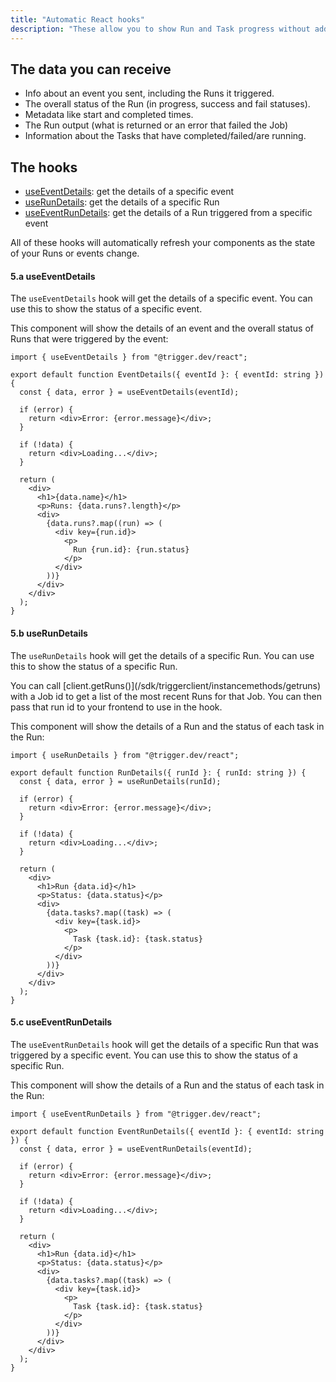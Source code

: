 ```yaml
---
title: "Automatic React hooks"
description: "These allow you to show Run and Task progress without adding code to your Jobs"
---
```


## The data you can receive

- Info about an event you sent, including the Runs it triggered.
- The overall status of the Run (in progress, success and fail statuses).
- Metadata like start and completed times.
- The Run output (what is returned or an error that failed the Job)
- Information about the Tasks that have completed/failed/are running.

## The hooks

- [useEventDetails](/sdk/react/useeventdetails): get the details of a specific event
- [useRunDetails](/sdk/react/userundetails): get the details of a specific Run
- [useEventRunDetails](/sdk/react/useeventrundetails): get the details of a Run triggered from a specific event

All of these hooks will automatically refresh your components as the state of your Runs or events change.

#### 5.a useEventDetails

The `useEventDetails` hook will get the details of a specific event. You can use this to show the status of a specific event.

<Snippet file="how-to-get-event-id.mdx" />

This component will show the details of an event and the overall status of Runs that were triggered by the event:

```tsx
import { useEventDetails } from "@trigger.dev/react";

export default function EventDetails({ eventId }: { eventId: string }) {
  const { data, error } = useEventDetails(eventId);

  if (error) {
    return <div>Error: {error.message}</div>;
  }

  if (!data) {
    return <div>Loading...</div>;
  }

  return (
    <div>
      <h1>{data.name}</h1>
      <p>Runs: {data.runs?.length}</p>
      <div>
        {data.runs?.map((run) => (
          <div key={run.id}>
            <p>
              Run {run.id}: {run.status}
            </p>
          </div>
        ))}
      </div>
    </div>
  );
}
```

#### 5.b useRunDetails

The `useRunDetails` hook will get the details of a specific Run. You can use this to show the status of a specific Run.

<Accordion title="How do I get a Run id?">
  You can call [client.getRuns()](/sdk/triggerclient/instancemethods/getruns) with a Job id to get a
  list of the most recent Runs for that Job. You can then pass that run id to your frontend to use
  in the hook.
</Accordion>

This component will show the details of a Run and the status of each task in the Run:

```tsx
import { useRunDetails } from "@trigger.dev/react";

export default function RunDetails({ runId }: { runId: string }) {
  const { data, error } = useRunDetails(runId);

  if (error) {
    return <div>Error: {error.message}</div>;
  }

  if (!data) {
    return <div>Loading...</div>;
  }

  return (
    <div>
      <h1>Run {data.id}</h1>
      <p>Status: {data.status}</p>
      <div>
        {data.tasks?.map((task) => (
          <div key={task.id}>
            <p>
              Task {task.id}: {task.status}
            </p>
          </div>
        ))}
      </div>
    </div>
  );
}
```

#### 5.c useEventRunDetails

The `useEventRunDetails` hook will get the details of a specific Run that was triggered by a specific event. You can use this to show the status of a specific Run.

<Snippet file="how-to-get-event-id.mdx" />

This component will show the details of a Run and the status of each task in the Run:

```tsx
import { useEventRunDetails } from "@trigger.dev/react";

export default function EventRunDetails({ eventId }: { eventId: string }) {
  const { data, error } = useEventRunDetails(eventId);

  if (error) {
    return <div>Error: {error.message}</div>;
  }

  if (!data) {
    return <div>Loading...</div>;
  }

  return (
    <div>
      <h1>Run {data.id}</h1>
      <p>Status: {data.status}</p>
      <div>
        {data.tasks?.map((task) => (
          <div key={task.id}>
            <p>
              Task {task.id}: {task.status}
            </p>
          </div>
        ))}
      </div>
    </div>
  );
}
```
